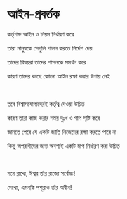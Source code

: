# আইন-প্রবর্তক

কর্তৃপক্ষ আইন ও নিয়ম নির্ধারণ করে

তারা মানুষকে সেগুলি পালন করতে নির্দেশ দেয়

তাদের বিষয়রা তাদের শাসনকে সমর্থন করে

কারণ তাদের কাছে কোনো আইন রক্ষা করার উপায় নেই

<br />

তবে বিশ্বাসযোগ্যদেরই কর্তৃত্ব দেওয়া উচিত

কারণ তারা কাজ করার সময় দুঃখ ও পাপ সৃষ্টি করে

জানতে পেরে যে একটি জাতি নিজেদের রক্ষা করতে পারে না

কিন্তু অপরাধীদের জন্য অবশ্যই একটি মাপ নির্ধারণ করা উচিত

<br />

মনে রাখো, ঈশ্বর তাঁর রাজ্যে সর্বোচ্চ!

দেখো, এমনকি পশুরাও তাঁর অধীন!